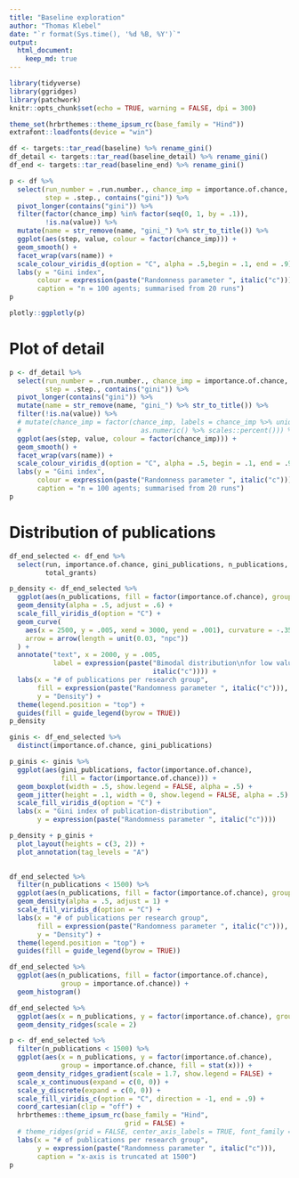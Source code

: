 ```yaml
---
title: "Baseline exploration"
author: "Thomas Klebel"
date: "`r format(Sys.time(), '%d %B, %Y')`"
output: 
  html_document:
    keep_md: true
---
```


```r
library(tidyverse)
library(ggridges)
library(patchwork)
knitr::opts_chunk$set(echo = TRUE, warning = FALSE, dpi = 300)

theme_set(hrbrthemes::theme_ipsum_rc(base_family = "Hind"))
extrafont::loadfonts(device = "win")

df <- targets::tar_read(baseline) %>% rename_gini()
df_detail <- targets::tar_read(baseline_detail) %>% rename_gini() 
df_end <- targets::tar_read(baseline_end) %>% rename_gini() 
```


```r
p <- df %>% 
  select(run_number = .run.number., chance_imp = importance.of.chance, 
         step = .step., contains("gini")) %>% 
  pivot_longer(contains("gini")) %>% 
  filter(factor(chance_imp) %in% factor(seq(0, 1, by = .1)),
         !is.na(value)) %>% 
  mutate(name = str_remove(name, "gini_") %>% str_to_title()) %>% 
  ggplot(aes(step, value, colour = factor(chance_imp))) +
  geom_smooth() +
  facet_wrap(vars(name)) +
  scale_colour_viridis_d(option = "C", alpha = .5,begin = .1, end = .9) +
  labs(y = "Gini index", 
       colour = expression(paste("Randomness parameter ", italic("c"))),
       caption = "n = 100 agents; summarised from 20 runs") 
p
```


```r
plotly::ggplotly(p)
```


# Plot of detail
```r
p <- df_detail %>% 
  select(run_number = .run.number., chance_imp = importance.of.chance, 
         step = .step., contains("gini")) %>% 
  pivot_longer(contains("gini")) %>% 
  mutate(name = str_remove(name, "gini_") %>% str_to_title()) %>% 
  filter(!is.na(value)) %>% 
  # mutate(chance_imp = factor(chance_imp, labels = chance_imp %>% unique() %>%
  #                              as.numeric() %>% scales::percent())) %>%
  ggplot(aes(step, value, colour = factor(chance_imp))) +
  geom_smooth() +
  facet_wrap(vars(name)) +
  scale_colour_viridis_d(option = "C", alpha = .5, begin = .1, end = .9) +
  labs(y = "Gini index", 
       colour = expression(paste("Randomness parameter ", italic("c"))),
       caption = "n = 100 agents; summarised from 20 runs") 
p
```

# Distribution of publications
```r
df_end_selected <- df_end %>% 
  select(run, importance.of.chance, gini_publications, n_publications,
         total_grants)
```


```r
p_density <- df_end_selected %>% 
  ggplot(aes(n_publications, fill = factor(importance.of.chance), group = importance.of.chance)) +
  geom_density(alpha = .5, adjust = .6) +
  scale_fill_viridis_d(option = "C") +
  geom_curve(
    aes(x = 2500, y = .005, xend = 3000, yend = .001), curvature = -.35,
    arrow = arrow(length = unit(0.03, "npc"))
  ) +
  annotate("text", x = 2000, y = .005, 
           label = expression(paste("Bimodal distribution\nfor low values of", 
                                    italic("c")))) +
  labs(x = "# of publications per research group",
       fill = expression(paste("Randomness parameter ", italic("c"))),
       y = "Density") +
  theme(legend.position = "top") +
  guides(fill = guide_legend(byrow = TRUE)) 
p_density
```


```r
ginis <- df_end_selected %>% 
  distinct(importance.of.chance, gini_publications) 

p_ginis <- ginis %>% 
  ggplot(aes(gini_publications, factor(importance.of.chance),
             fill = factor(importance.of.chance))) +
  geom_boxplot(width = .5, show.legend = FALSE, alpha = .5) +
  geom_jitter(height = .1, width = 0, show.legend = FALSE, alpha = .5) +
  scale_fill_viridis_d(option = "C") +
  labs(x = "Gini index of publication-distribution",
       y = expression(paste("Randomness parameter ", italic("c")))) 

p_density + p_ginis +
  plot_layout(heights = c(3, 2)) +
  plot_annotation(tag_levels = "A")
  
```


```r
df_end_selected %>% 
  filter(n_publications < 1500) %>% 
  ggplot(aes(n_publications, fill = factor(importance.of.chance), group = importance.of.chance)) +
  geom_density(alpha = .5, adjust = 1) +
  scale_fill_viridis_d(option = "C") +
  labs(x = "# of publications per research group",
       fill = expression(paste("Randomness parameter ", italic("c"))),
       y = "Density") +
  theme(legend.position = "top") +
  guides(fill = guide_legend(byrow = TRUE)) 
```

```r
df_end_selected %>% 
  ggplot(aes(n_publications, fill = factor(importance.of.chance),
             group = importance.of.chance)) +
  geom_histogram()
```

```r
df_end_selected %>% 
  ggplot(aes(x = n_publications, y = factor(importance.of.chance), group = importance.of.chance)) +
  geom_density_ridges(scale = 2)
```


```r
p <- df_end_selected %>% 
  filter(n_publications < 1500) %>% 
  ggplot(aes(x = n_publications, y = factor(importance.of.chance), 
             group = importance.of.chance, fill = stat(x))) +
  geom_density_ridges_gradient(scale = 1.7, show.legend = FALSE) +
  scale_x_continuous(expand = c(0, 0)) +
  scale_y_discrete(expand = c(0, 0)) +
  scale_fill_viridis_c(option = "C", direction = -1, end = .9) +
  coord_cartesian(clip = "off") + 
  hrbrthemes::theme_ipsum_rc(base_family = "Hind",
                             grid = FALSE) +
  # theme_ridges(grid = FALSE, center_axis_labels = TRUE, font_family = "Hind") +
  labs(x = "# of publications per research group",
       y = expression(paste("Randomness parameter ", italic("c"))),
       caption = "x-axis is truncated at 1500")
p
```



